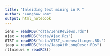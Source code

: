 ```yaml
---
title: "Inleiding text mining in R "
author: "Longhow Lam"
output: html_notebook
---
```



```r
iens = readRDS("data/IensReviews.rds")
ajax = readRDS("data/Ajax.Rds")
GTST = readRDS("data/GTST_samenvattingen.RDs")
jaap = readRDS("data/JaapWithLongDescr.RDs")
rtlnieuws = readRDS()
```
